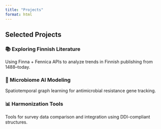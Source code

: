 ```yaml
---
title: "Projects"
format: html
---
```


## Selected Projects

### 📚 Exploring Finnish Literature  
Using Finna + Fennica APIs to analyze trends in Finnish publishing from 1488–today.

### 🦠 Microbiome AI Modeling  
Spatiotemporal graph learning for antimicrobial resistance gene tracking.

### 📊 Harmonization Tools  
Tools for survey data comparison and integration using DDI-compliant structures.
